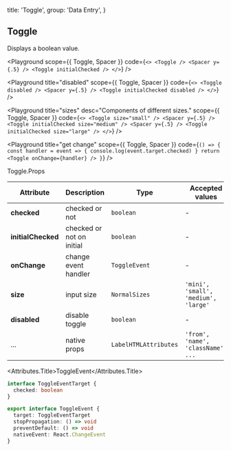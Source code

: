 
  title: 'Toggle',
  group: 'Data Entry',
}

## Toggle

Displays a boolean value.

<Playground
  scope={{ Toggle, Spacer }}
  code={`
<>
  <Toggle />
  <Spacer y={.5} />
  <Toggle initialChecked />
</>
`} />

<Playground
  title="disabled"
  scope={{ Toggle, Spacer }}
  code={`
<>
  <Toggle disabled />
  <Spacer y={.5} />
  <Toggle initialChecked disabled />
</>
`} />

<Playground
  title="sizes"
  desc="Components of different sizes."
  scope={{ Toggle, Spacer }}
  code={`
<>
  <Toggle size="small" />
  <Spacer y={.5} />
  <Toggle initialChecked size="medium" />
  <Spacer y={.5} />
  <Toggle initialChecked size="large" />
</>
`} />

<Playground
  title="get change"
  scope={{ Toggle, Spacer }}
  code={`
() => {
  const handler = event => {
    console.log(event.target.checked)
  }
  return <Toggle onChange={handler} />
}
`} />


<Attributes edit="/pages/docs/components/toggle.mdx">
<Attributes.Title>Toggle.Props</Attributes.Title>

| Attribute | Description | Type | Accepted values | Default
| ---------- | ---------- | ---- |  -------------- | ------ |
| **checked** | checked or not | `boolean` | - | - |
| **initialChecked** | checked or not on initial | `boolean` | - | `false` |
| **onChange** | change event handler | `ToggleEvent` | - | - |
| **size** | input size | `NormalSizes` | `'mini', 'small', 'medium', 'large'` | `medium` |
| **disabled** | disable toggle | `boolean` | - | `false` |
| ... | native props | `LabelHTMLAttributes` | `'from', 'name', 'className', ...` | - |


<Attributes.Title>ToggleEvent</Attributes.Title>

```ts
interface ToggleEventTarget {
  checked: boolean
}

export interface ToggleEvent {
  target: ToggleEventTarget
  stopPropagation: () => void
  preventDefault: () => void
  nativeEvent: React.ChangeEvent
}
```

</Attributes>

